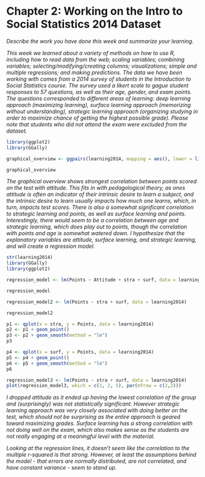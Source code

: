 # Chapter 2: Working on the Intro to Social Statistics 2014 Dataset

*Describe the work you have done this week and summarize your learning.*

*This week we learned about a variety of methods on how to use R, including how to read data from the web; scaling variables; combining variables; selecting/modifying/creating columns; visualizations; simple and multiple regressions; and making predictions. The data we have been working with comes from a 2014 survey of students in the Introduction to Social Statistics course. The survey used a likert scale to gague student responses to 57 questions, as well as their age, gender, and exam points. The questions corresponded to different areas of learning: deep learning approach (maximizing learning), surface learning approach (memorizing without understanding), strategic learning approach (organizing studying in order to maximize chance of getting the highest possible grade). Please note that students who did not attend the exam were excluded from the dataset.*

```r
library(ggplot2)
library(GGally)

graphical_overview <- ggpairs(learning2014, mapping = aes(), lower = list(combo = wrap("facethist", bins = 20)))

graphical_overview

```

*The graphical overview shows strongest correlation between points scored on the test with attitude. This fits in with pedagological theory, as ones attitude is often an indicator of their intrinsic desire to learn a subject, and the intrinsic desire to learn usually impacts how much one learns, which, in turn, impacts test scores. There is also a somewhat significant correlation to strategic learning and points, as well as surface learning and points. Interestingly, there would seem to be a correlation between age and strategic learning, which does play out to points, though the correlation with points and age is somewhat watered down. I hypothesize that the explanatory variables are attitude, surface learning, and strategic learning, and will create a regression model.*

```r
str(learning2014)
library(GGally)
library(ggplot2)

regression_model <- lm(Points ~ Attitude + stra + surf, data = learning2014)

regression_model

regression_model2 <- lm(Points ~ stra + surf, data = learning2014)

regression_model2

p1 <- qplot(x = stra, y = Points, data = learning2014)
p2 <- p1 + geom_point()
p3 <- p2 + geom_smooth(method = "lm")
p3

p4 <- qplot(x = surf, y = Points, data = learning2014)
p5 <- p4 + geom_point()
p6 <- p5 + geom_smooth(method = "lm")
p6

regression_model3 <- lm(Points ~ stra + surf, data = learning2014)
plot(regression_model3, which = c(1, 2, 5), par(mfrow = c(2,2)))
```

*I dropped attitude as it ended up having the lowest correlation of the group and (surprisingly) was not statistically significant. However strategic learning approach was very closely associated with doing better on the test, which should not be surprising as the entire approach is geared toward maximizing grades. Surface learning has a strong correlation with not doing well on the exam, which also makes sense as the students are not really engaging at a meaningful level with the material.*

*Looking at the regression lines, it doesn't seem like the correlation to the multiple r-squared is that strong. However, at least the assumptions behind the model - that errors are normally distributed, are not correlated, and have constant variance - seem to stand up.*

